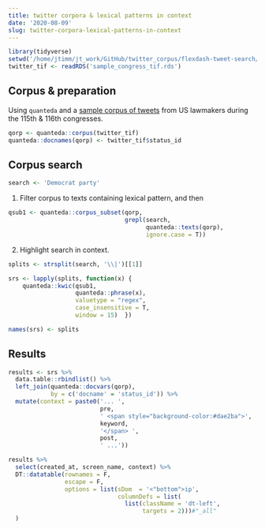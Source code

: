 ```yaml
---
title: twitter corpora & lexical patterns in context
date: '2020-08-09'
slug: twitter-corpora-lexical-patterns-in-context
---
```





```r
library(tidyverse)
setwd('/home/jtimm/jt_work/GitHub/twitter_corpus/flexdash-tweet-search/')
twitter_tif <- readRDS('sample_congress_tif.rds')
```



## Corpus & preparation

Using `quanteda` and a [sample corpus of tweets](https://github.com/jaytimm/flexdash-tweet-search) from US lawmakers during the 115th & 116th congresses.

```r
qorp <- quanteda::corpus(twitter_tif)
quanteda::docnames(qorp) <- twitter_tif$status_id
```


## Corpus search

```r
search <- 'Democrat party'
```


(1) Filter corpus to texts containing lexical pattern, and then 

```r
qsub1 <- quanteda::corpus_subset(qorp, 
                                 grepl(search,   
                                       quanteda::texts(qorp),
                                       ignore.case = T))
```



(2) Highlight search in context.

```r
splits <- strsplit(search, '\\|')[[1]]

srs <- lapply(splits, function(x) { 
    quanteda::kwic(qsub1, 
                   quanteda::phrase(x), 
                   valuetype = "regex", 
                   case_insensitive = T,
                   window = 15)  })

names(srs) <- splits
```



## Results

```r
results <- srs %>% 
  data.table::rbindlist() %>%
  left_join(quanteda::docvars(qorp), 
            by = c('docname' = 'status_id')) %>%
  mutate(context = paste0('... ',
                          pre, 
                          ' <span style="background-color:#dae2ba">',
                          keyword,
                          '</span> ',
                          post,
                          ' ...'))
```




```r
results %>%
  select(created_at, screen_name, context) %>%
  DT::datatable(rownames = F,
                escape = F,
                options = list(sDom  = '<"bottom">ip',
                               columnDefs = list(
                                 list(className = 'dt-left',
                                      targets = 2)))#"_all"
  )
```
